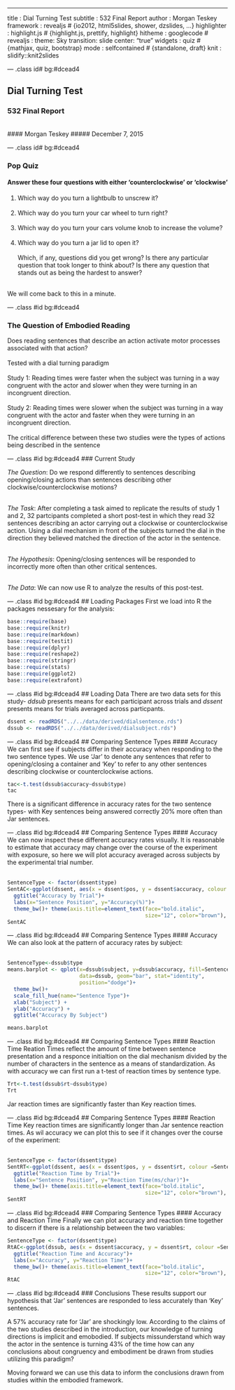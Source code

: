 ---
title       : Dial Turning Test
subtitle    : 532 Final Report
author      : Morgan Teskey
framework   : revealjs   # {io2012, html5slides, shower, dzslides, ...}
highlighter : highlight.js # {highlight.js, prettify, highlight}
hitheme     : googlecode      # 
revealjs    :
  theme: Sky
  transition: slide
  center: "true"
widgets     : quiz # {mathjax, quiz, bootstrap}
mode        : selfcontained # {standalone, draft}
knit        : slidify::knit2slides

--- .class id# bg:#dcead4

## Dial Turning Test
### 532 Final Report
<br>
#### Morgan Teskey 
##### December 7, 2015

--- .class id# bg:#dcead4

### Pop Quiz

#### Answer these four questions with either 'counterclockwise' or 'clockwise'

1. Which way do you turn a lightbulb to unscrew it?  
<br>
2. Which way do you turn your car wheel to turn right?  
<br>
3. Which way do you turn your cars volume knob to increase the volume?  
<br>
4. Which way do you turn a jar lid to open it?  
<br>
Which, if any, questions did you get wrong?  Is there any particular question that took longer to think about? Is there any question that stands out as being the hardest to answer?  
<br>

We will come back to this in a minute. 

--- .class #id bg:#dcead4

### The Question of Embodied Reading

Does reading sentences that describe an action activate motor processes associated with that action?  
<br>
Tested with a dial turning paradigm  
<br>
Study 1: Reading times were faster when the subject was turning in a way congruent with the actor and slower when they were turning in an incongruent direction.      
<br>
Study 2: Reading times were slower when the subject was turning in a way congruent with the actor and faster when they were turning in an incongruent direction.      
<br>
The critical difference between these two studies were the types of actions being described in the sentence  

--- .class #id bg:#dcead4
### Current Study

<i>The Question</i>: Do we respond differently to sentences describing opening/closing actions than sentences describing other clockwise/counterclockwise motions?  
<br>

<i>The Task</i>: After completing a task aimed to replicate the results of study 1 and 2, 32 partcipants completed a short post-test in which they read 32 sentences describing an actor carrying out a clockwise or counterclockwise action. Using a dial mechanism in front of the subjects turned the dial in the direction they believed matched the direction of the actor in the sentence.      
<br>

<i>The Hypothesis</i>: Opening/closing sentences will be responded to incorrectly more often than other critical sentences.   
<br>

<i>The Data</i>: We can now use R to analyze the results of this post-test.   

--- .class #id bg:#dcead4
## Loading Packages
First we load into R the packages nessesary for the analysis:
```r
base::require(base)
base::require(knitr)
base::require(markdown)
base::require(testit)
base::require(dplyr)
base::require(reshape2)
base::require(stringr)
base::require(stats)
base::require(ggplot2)
base::require(extrafont)

```

--- .class #id bg:#dcead4
## Loading Data
There are two data sets for this study- <i>ddsub</i> presents means for each participant across trials and <i>dssent</i> presents means for trials averaged across particpants. 
```r
dssent <- readRDS("../../data/derived/dialsentence.rds")
dssub <- readRDS("../../data/derived/dialsubject.rds")
```

--- .class #id bg:#dcead4
## Comparing Sentence Types
#### Accuracy
We can first see if subjects differ in their accuracy when responding to the two sentence types. We use 'Jar' to denote any sentences that refer to opening/closing a container and 'Key' to refer to any other sentences describing clockwise or counterclockwise actions. 

```r
tac<-t.test(dssub$accuracy~dssub$type)
tac
```
There is a significant difference in accuracy rates for the two sentence types- with Key sentences being answered correctly 20% more often than Jar sentences. 

--- .class #id bg:#dcead4
## Comparing Sentence Types
#### Accuracy 
We can now inspect these different accuracy rates visually. It is reasonable to estimate that accuracy may change over the course of the experiment with exposure, so here we will plot accuracy averaged across subjects by the experimental trial number.  
<br>

```r
SentenceType <- factor(dssent$type)
SentAC<-ggplot(dssent, aes(x = dssent$pos, y = dssent$accuracy, colour =SentenceType)) + geom_point(size=5)+
  ggtitle("Accuracy by Trial")+
  labs(x="Sentence Position", y="Accuracy(%)")+
  theme_bw()+ theme(axis.title=element_text(face="bold.italic", 
                                            size="12", color="brown"), legend.position="top")
SentAC
```

--- .class #id bg:#dcead4
## Comparing Sentence Types
#### Accuracy 
We can also look at the pattern of accuracy rates by subject:  
<br>

```r
SentenceType<-dssub$type
means.barplot <- qplot(x=dssub$subject, y=dssub$accuracy, fill=SentenceType, width=0.7,
                       data=dssub, geom="bar", stat="identity",
                       position="dodge")+
  theme_bw()+
  scale_fill_hue(name="Sentence Type")+
  xlab("Subject") +
  ylab("Accuracy") +
  ggtitle("Accuracy By Subject") 

means.barplot
```

--- .class #id bg:#dcead4
## Comparing Sentence Types
#### Reaction Time
Reation Times reflect the amount of time between sentence presentation and a responce initialtion on the dial mechanism divided by the number of characters in the sentence as a means of standardization. 
As with accuracy we can first run a t-test of reaction times by sentence type.
```r
Trt<-t.test(dssub$rt~dssub$type)
Trt
```
Jar reaction times are significantly faster than Key reaction times.

--- .class #id bg:#dcead4
## Comparing Sentence Types
#### Reaction Time 
Key reaction times are significantly longer than Jar sentence reaction times. As wil accuracy we can plot this to see if it changes over the course of the experiment:  
<br>

```r
SentenceType <- factor(dssent$type)
SentRT<-ggplot(dssent, aes(x = dssent$pos, y = dssent$rt, colour =SentenceType)) + geom_point(size=5)+
  ggtitle("Reaction Time by Trial")+
  labs(x="Sentence Position", y="Reaction Time(ms/char)")+
  theme_bw()+ theme(axis.title=element_text(face="bold.italic", 
                                            size="12", color="brown"), legend.position="top")
SentRT
```

--- .class #id bg:#dcead4
### Comparing Sentence Types
#### Accuracy and Reaction Time
Finally we can plot accuracy and reaction time together to discern if there is a relationship between the two variables:
<br>

```r
SentenceType <- factor(dssent$type)
RtAC<-ggplot(dssub, aes(x = dssent$accuracy, y = dssent$rt, colour =SentenceType)) + geom_point(size=5)+
  ggtitle("Reaction Time and Accuracy")+
  labs(x="Accuracy", y="Reaction Time")+
  theme_bw()+ theme(axis.title=element_text(face="bold.italic", 
                                            size="12", color="brown"), legend.position="top")
RtAC
```

--- .class #id bg:#dcead4
### Conclusions
These results support our hypothesis that 'Jar' sentences are responded to less accurately than 'Key' sentences. 
<br>

A 57% accuracy rate for 'Jar' are shockingly low.  According to the claims of the two studies described in the introduction, our knowledge of turning directions is implicit and emobodied. If subjects missunderstand which way the actor in the sentence is turning 43% of the time how can any conclusions about congruency and embodiment be drawn from studies utilizing this paradigm? 
<br>

Moving forward we can use this data to inform the conclusions drawn from studies within the embodied framework. 